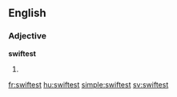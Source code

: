 ==English==

===Adjective===
'''swiftest'''

# {{en-superlative of|swift}}

[[fr:swiftest]]
[[hu:swiftest]]
[[simple:swiftest]]
[[sv:swiftest]]